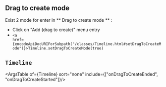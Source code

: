 
<Meta title="Features/Drag to create/Doc"  />

## Drag to create mode

 Exist 2 mode for enter in ** Drag to create mode ** :
 * Click on "Add (drag to create)" menu entry
 * <code><a href={encodeApiDocURIForSubpath("/classes/Timeline.html#setDragToCreateMode")}>Timeline.setDragToCreateMode(true)</a></code>

## `Timeline`   

<ArgsTable of={Timeline} sort="none" include={["onDragToCreateEnded", "onDragToCreateStarted"]}/>
